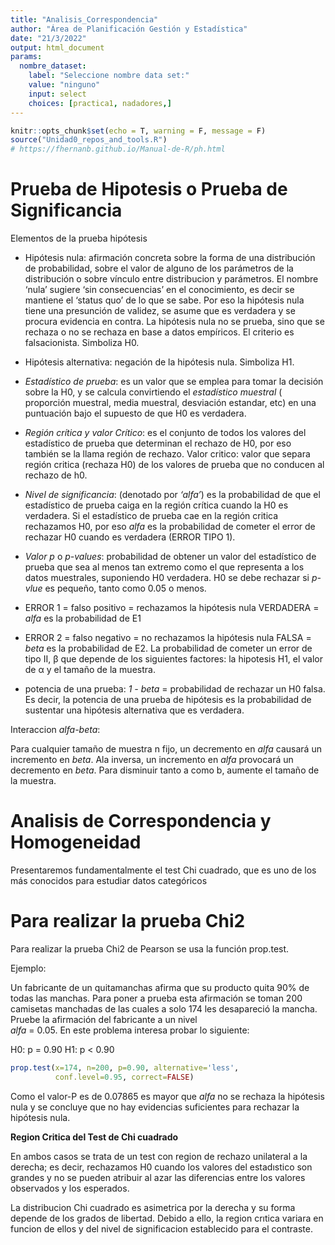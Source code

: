 ```yaml
---
title: "Analisis_Correspondencia"
author: "Área de Planificación Gestión y Estadística"
date: "21/3/2022"
output: html_document
params:
  nombre_dataset:
    label: "Seleccione nombre data set:"
    value: "ninguno"
    input: select
    choices: [practica1, nadadores,]
---
```

```r
knitr::opts_chunk$set(echo = T, warning = F, message = F)
source("Unidad0_repos_and_tools.R")
# https://fhernanb.github.io/Manual-de-R/ph.html
```

# Prueba de Hipotesis o Prueba de Significancia

Elementos de la prueba hipótesis    

- Hipótesis nula: afirmación concreta sobre la forma de una distribución de probabilidad, sobre el valor de alguno de los parámetros de la distribución o sobre vínculo entre distribucion y parámetros. El nombre 'nula' sugiere 'sin consecuencias' en el conocimiento, es decir se mantiene el 'status quo' de lo que se sabe. Por eso la hipótesis nula tiene una presunción de validez, se asume que es verdadera y se procura evidencia en contra. La hipótesis nula no se prueba, sino que se rechaza o no se rechaza en base a datos empíricos. El criterio es falsacionista. Simboliza H0.   

- Hipótesis alternativa: negación de la hipótesis nula. Simboliza H1.    

- *Estadístico de prueba*: es un valor que se emplea para tomar la decisión sobre la H0, y se calcula convirtiendo el *estadístico muestral* ( proporción muestral, media muestral, desviación estandar, etc) en una puntuación bajo el supuesto de que H0 es verdadera.      


- *Región crítica y valor Crítico*: es el conjunto de todos los valores del estadístico de prueba que determinan el rechazo de H0, por eso también se la llama región de rechazo. Valor critico: valor que separa región critica (rechaza H0) de los valores de prueba que no conducen al rechazo de h0.    


- *Nivel de significancia*: (denotado por *'alfa'*) es la probabilidad de que el estadístico de prueba caiga en la región crítica cuando la H0 es verdadera. Si el estadístico de prueba cae en la región critica rechazamos H0, por eso *alfa* es la probabilidad de cometer el error de rechazar H0 cuando es verdadera (ERROR TIPO 1).    

- *Valor p* o *p-values*: probabilidad de obtener un valor del estadístico de prueba que sea al menos tan extremo como el que representa a los datos muestrales, suponiendo H0 verdadera. H0 se debe rechazar si *p-vlue* es pequeño, tanto como 0.05 o menos.    

- ERROR 1 = falso positivo = rechazamos la hipótesis nula VERDADERA = *alfa* es la probabilidad de E1   

- ERROR 2 = falso negativo = no rechazamos la hipótesis nula FALSA = *beta* es la probabilidad de E2. La probabilidad de cometer un error de tipo II, β que depende de los siguientes factores: la hipotesis H1, el valor de α y el tamaño de la muestra.
   
- potencia de una prueba: *1 - beta* = probabilidad de rechazar un H0 falsa. Es decir, la potencia de una prueba de hipótesis es la probabilidad de sustentar una hipótesis alternativa que es verdadera.       


Interaccion *alfa-beta*:   

Para cualquier tamaño de muestra n fijo, un decremento en *alfa* causará un incremento en *beta*. Ala inversa, un incremento en *alfa* provocará un decremento en *beta*. Para disminuir tanto a como b, aumente el tamaño de la muestra.    


# Analisis de Correspondencia y Homogeneidad

Presentaremos fundamentalmente el test Chi cuadrado, que es uno de los más conocidos para estudiar datos categóricos

# Para realizar la prueba  Chi2

Para realizar la prueba Chi2 de Pearson se usa la función prop.test. 

Ejemplo: 

Un fabricante de un quitamanchas afirma que su producto quita 90% de todas las manchas. Para poner a prueba esta afirmación se toman 200 camisetas manchadas de las cuales a solo 174 les desapareció la mancha. Pruebe la afirmación del fabricante a un nivel  
*alfa* = 0.05. En este problema interesa probar lo siguiente:   

H0: p = 0.90
H1: p < 0.90


```r
prop.test(x=174, n=200, p=0.90, alternative='less',
          conf.level=0.95, correct=FALSE)


```

Como el valor-P es de 0.07865 es mayor que  *alfa* no se rechaza la hipótesis nula y se concluye que no hay evidencias suficientes para rechazar la hipótesis nula.  

**Region Critica del Test de Chi cuadrado**

En ambos casos se trata de un test con region de rechazo unilateral a la derecha; es decir, rechazamos H0 cuando los valores del estadıstico son grandes y no se pueden atribuir al azar las diferencias entre los valores observados y los esperados.

La distribucion Chi cuadrado es asimetrica por la derecha y su forma depende de los grados de libertad. Debido a ello, la region crıtica variara en funcion de ellos y del nivel de significacion establecido para el contraste.


